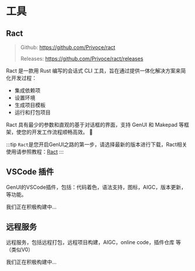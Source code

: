 
# 工具

## Ract

> Github: https://github.com/Privoce/ract
> 
> Releases: https://github.com/Privoce/ract/releases

Ract 是一款用 Rust 编写的会话式 CLI 工具，旨在通过提供一体化解决方案来简化开发过程：

- 集成依赖项
- 设置环境
- 生成项目模板
- 运行和打包项目

Ract 具有最少的参数和直观的基于对话框的界面，支持 GenUI 和 Makepad 等框架，使您的开发工作流程顺畅高效。 🚀

:::tip
`Ract`是您开启GenUI之路的第一步，请选择最新的版本进行下载，Ract相关使用请参照教程：[Ract](/doc/tutorial/ract/introduction)
:::

## VSCode 插件 <Badge text="Comming Soon" type="warning" />

GenUI的VSCode插件，包括：代码着色，语法支持，图标，AIGC，版本更新，等功能。

我们正在积极构建中...

## 远程服务 <Badge text="Comming Soon" type="warning" />

远程服务，包括远程打包，远程项目构建，AIGC，online code，插件仓库 等（类似V0）

我们正在积极构建中...